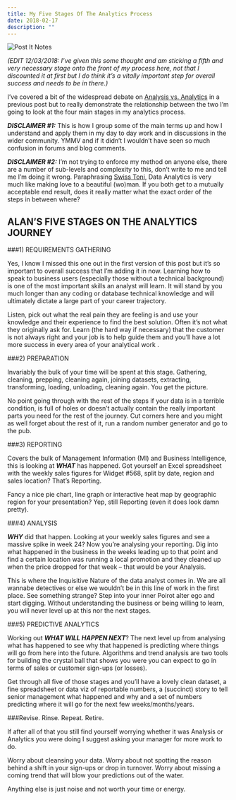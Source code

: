 ```yaml
---
title: My Five Stages Of The Analytics Process
date: 2018-02-17
description: ""
---
```

![Post It Notes](/images/post-it-notes.jpg)

_(EDIT 12/03/2018: I&#8217;ve given this some thought and am sticking a fifth and very necessary stage onto the front of my process here, not that I discounted it at first but I do think it&#8217;s a vitally important step for overall success and needs to be in there.)_

I’ve covered a bit of the widespread debate on [Analysis vs. Analytics][1] in a previous post but to really demonstrate the relationship between the two I’m going to look at the four main stages in my analytics process.

_**DISCLAIMER #1:**_ This is how I group some of the main terms up and how I understand and apply them in my day to day work and in discussions in the wider community. YMMV and if it didn’t I wouldn’t have seen so much confusion in forums and blog comments.

_**DISCLAIMER #2:**_ I’m not trying to enforce my method on anyone else, there are a number of sub-levels and complexity to this, don’t write to me and tell me I’m doing it wrong. Paraphrasing [Swiss Toni][2], Data Analytics is very much like making love to a beautiful (wo)man. If you both get to a mutually acceptable end result, does it really matter what the exact order of the steps in between where?

## ALAN’S FIVE STAGES ON THE ANALYTICS JOURNEY

###1) REQUIREMENTS GATHERING

Yes, I know I missed this one out in the first version of this post but it&#8217;s so important to overall success that I&#8217;m adding it in now. Learning how to speak to business users (especially those without a technical background) is one of the most important skills an analyst will learn. It will stand by you much longer than any coding or database technical knowledge and will ultimately dictate a large part of your career trajectory.

Listen, pick out what the real pain they are feeling is and use your knowledge and their experience to find the best solution. Often it&#8217;s not what they originally ask for. Learn (the hard way if necessary) that the customer is not always right and your job is to help guide them and you&#8217;ll have a lot more success in every area of your analytical work .

###2) PREPARATION

Invariably the bulk of your time will be spent at this stage. Gathering, cleaning, prepping, cleaning again, joining datasets, extracting, transforming, loading, unloading, cleaning again. You get the picture.

No point going through with the rest of the steps if your data is in a terrible condition, is full of holes or doesn’t actually contain the really important parts you need for the rest of the journey. Cut corners here and you might as well forget about the rest of it, run a random number generator and go to the pub.

###3) REPORTING

Covers the bulk of Management Information (MI) and Business Intelligence, this is looking at _**WHAT**_ has happened. Got yourself an Excel spreadsheet with the weekly sales figures for Widget #568, split by date, region and sales location? That’s Reporting.

Fancy a nice pie chart, line graph or interactive heat map by geographic region for your presentation? Yep, still Reporting (even it does look damn pretty).

###4) ANALYSIS

_**WHY**_ did that happen. Looking at your weekly sales figures and see a massive spike in week 24? Now you’re analysing your reporting. Dig into what happened in the business in the weeks leading up to that point and find a certain location was running a local promotion and they cleaned up when the price dropped for that week – that would be your Analysis.

This is where the Inquisitive Nature of the data analyst comes in. We are all wannabe detectives or else we wouldn’t be in this line of work in the first place. See something strange? Step into your inner Poirot alter ego and start digging. Without understanding the business or being willing to learn, you will never level up at this nor the next stages.

###5) PREDICTIVE ANALYTICS

Working out _**WHAT WILL HAPPEN NEXT**_? The next level up from analysing what has happened to see why that happened is predicting where things will go from here into the future. Algorithms and trend analysis are two tools for building the crystal ball that shows you were you can expect to go in terms of sales or customer sign-ups (or losses).


Get through all five of those stages and you’ll have a lovely clean dataset, a fine spreadsheet or data viz of reportable numbers, a (succinct) story to tell senior management what happened and why and a set of numbers predicting where it will go for the next few weeks/months/years.

###Revise. Rinse. Repeat. Retire.

If after all of that you still find yourself worrying whether it was Analysis or Analytics you were doing I suggest asking your manager for more work to do.

Worry about cleansing your data. Worry about not spotting the reason behind a shift in your sign-ups or drop in turnover. Worry about missing a coming trend that will blow your predictions out of the water.

Anything else is just noise and not worth your time or energy.

 [1]: https://alanhylands.com/data-analytics-vs-analysis-whats-the-difference/
 [2]: https://en.wikipedia.org/wiki/Swiss_Toni